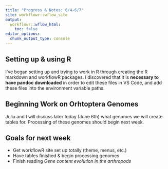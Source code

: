 ```yaml
---
title: "Progress & Notes: 6/4-6/7"
site: workflowr::wflow_site
output:
  workflowr::wflow_html:
    toc: false
editor_options:
  chunk_output_type: console
---
```


## Setting up & using R

I've began setting up and trying to work in R through creating the R markdown and workflowR packages.
I discovered that it is **necessary to have pandoc downloaded** in order to edit these files in VS Code, and add these 
files into the environment variable paths.  

## Beginning Work on Orhtoptera Genomes

Julia and I will discuss later today (June 6th) what genomes we will create tables for. Processing of these genomes should begin next week.  

## Goals for next week
- Get workflowR site set up totally (theme, menus, etc.)
- Have tables finished & begin processing genomes
- Finish reading *Gene content evolution in the arthropods*  

